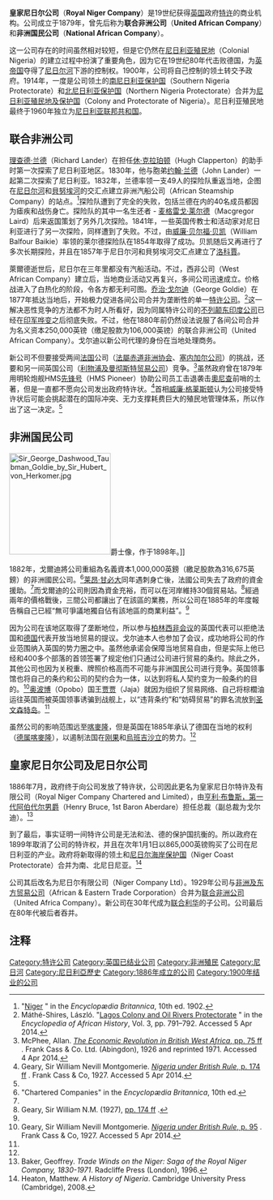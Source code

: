 {{NoteTA
|G1=PoliticiansUK
|G2=People
|G3=Country
}}
{{Infobox company
| name             = Royal Niger Company <br /> 皇家尼日尔公司
| logo             = [[File:Royal_Niger_Company_flag.svg|border]]
| caption          = 公司旗
| type             = [[特许公司|特许公司]]
| genre            = 
| fate             = 为母公司所吞并
| predecessor      = 非洲国民公司
| successor        = 尼日尔公司
| foundation       = {{Start date|df=yes|1886}}
| founder          = [[乔治·陶布曼·戈尔迪|乔治·陶布曼·戈尔迪]]
| defunct          = {{End date|df=yes|1900}}
| location_city    = 
| location_country = 
| location         = 
| area_served      = [[尼日利亚|尼日利亚]]
| key_people       = 乔治·陶布曼·戈尔迪
| industry         = [[殖民主义|殖民]] <br /> [[棕櫚油|棕櫚油]]
| intl             = 
}}

'''皇家尼日尔公司'''（'''Royal Niger Company'''）是19世纪获得[[英国|英国]]政府[[特许公司|特许]]的商业机构。公司成立于1879年，曾先后称为'''联合非洲公司'''（'''United African Company'''）和'''非洲国民公司'''（'''National African Company'''）。

这一公司存在的时间虽然相对较短，但是它仍然在[[尼日利亚殖民地|尼日利亚殖民地]]（Colonial Nigeria）的建立过程中扮演了重要角色，因为它在19世纪80年代击败德国，为[[大英帝国|英帝国]]夺得了[[尼日尔河|尼日尔河]]下游的控制权。1900年，公司将自己控制的领土转交予政府。1914年，一度是公司领土的[[南尼日利亚保护国|南尼日利亚保护国]]（Southern Nigeria Protectorate）和[[北尼日利亚保护国|北尼日利亚保护国]]（Northern Nigeria Protectorate）合并为[[尼日利亚殖民地及保护国|尼日利亚殖民地及保护国]]（Colony and Protectorate of Nigeria）。尼日利亚殖民地最终于1960年独立为[[尼日利亚联邦共和国|尼日利亚联邦共和国]]。

== 联合非洲公司 ==
[[理查德·莱蒙·兰德|理查德·兰德]]（Richard Lander）在担任[[休·克拉珀顿|休·克拉珀顿]]（Hugh Clapperton）的助手时第一次探索了尼日利亚地区。1830年，他与胞弟[[约翰·兰德|约翰·兰德]]（John Lander）一起第二次探索了尼日利亚。1832年，兰德率领一支49人的探险队重返当地，企图在[[尼日尔河|尼日尔河]]和[[貝努埃河|貝努埃河]]的交汇点建立非洲汽船公司（African Steamship Company）的站点。<ref>"[http://www.1902encyclopedia.com/N/NIG/niger.html Niger] {{Wayback|url=http://www.1902encyclopedia.com/N/NIG/niger.html |date=20140811012416 }}" in the ''Encyclopædia Britannica'', 10th ed. 1902.</ref>探险队遭到了完全的失败，包括兰德在内的40名成员都因为瘧疾和战伤身亡。探险队的其中一名生还者 - [[麦格雷戈·莱尔德|麦格雷戈·莱尔德]]（Macgregor Laird）后来返国策划了另外几次探险。1841年，一些英国传教士和活动家对尼日利亚进行了另一次探险，同样遭到了失败。不过，由[[威廉·贝尔福·贝凯|威廉·贝尔福·贝凯]]（William Balfour Baikie）率领的莱尔德探险队在1854年取得了成功。贝凯随后又再进行了多次长期探险，并且在1857年于尼日尔河和貝努埃河交汇点建立了[[洛科賈|洛科賈]]。

萊爾德逝世后，尼日尔在三年里都没有汽船活动。不过，西非公司（West African Company）建立后，当地商业活动又再复兴，多间公司迅速成立。价格战进入了白热化的阶段，令各方都无利可图。[[喬治·陶布曼·戈爾迪|乔治·戈尔迪]]（George Goldie）在1877年抵达当地后，开始极力促进各间公司合并为垄断性的单一[[特许公司|特许公司]]。<ref name=lagco>Máthé-Shires, László. "[http://books.google.co.uk/books?id=umyHqvAErOAC&lpg=PA791 Lagos Colony and Oil Rivers Protectorate] {{Wayback|url=http://books.google.co.uk/books?id=umyHqvAErOAC&lpg=PA791 |date=20140407100052 }}" in the ''Encyclopedia of African History'', Vol. 3, pp. 791–792. Accessed 5 Apr 2014.</ref>这一解决恶性竞争的方法都不为时人所看好，因为同属特许公司的[[不列颠东印度公司|不列颠东印度公司]]已经在[[印军哗变|印军哗变]]之后彻底失败。不过，他在1880年前仍然设法说服了各间公司合并为名义资本250,000英镑（缴足股款为106,000英镑）的联合非洲公司（United African Company）。戈尔迪以新公司代理的身份在当地处理商务。

新公司不但要接受两间[[法兰西第三共和国|法国]]公司（[[法屬赤道非洲协会|法屬赤道非洲协会]]、[[塞内加尔公司|塞内加尔公司]]）的挑战，还要和另一间英国公司（[[利物浦及曼彻斯特贸易公司|利物浦及曼彻斯特贸易公司]]）竞争。<ref name=econ101>McPhee, Allan. [http://books.google.co.uk/books?id=jpM0I90rC50C&pg=PA75 ''The Economic Revolution in British West Africa'', pp. 75 ff] {{Wayback|url=http://books.google.co.uk/books?id=jpM0I90rC50C&pg=PA75 |date=20140407100143 }}. Frank Cass & Co. Ltd. (Abingdon), 1926 and reprinted 1971. Accessed 4 Apr 2014.</ref>虽然政府曾在1879年用明轮炮舰HMS[[先锋号_(1874年)|先锋号]]（HMS Pioneer）协助公司员工击退袭击[[奧尼查|奧尼查]]前哨的土著，但是一直都不愿向公司发出政府特许状。<ref name=g2>Geary, Sir William Nevill Montgomerie. [http://books.google.co.uk/books?id=r-VkAgAAQBAJ&pg=PT104 ''Nigeria under British Rule'', p. 174 ff] {{Wayback|url=http://books.google.co.uk/books?id=r-VkAgAAQBAJ&pg=PT104 |date=20140407101121 }}. Frank Cass & Co, 1927. Accessed 5 Apr 2014.</ref>首相[[威廉·格莱斯顿|威廉·格莱斯顿]]认为公司接受特许状后可能会挑起潜在的国际冲突、无力支撑耗费巨大的殖民地管理体系，所以作出了这一决定。<ref name=econ101/>

== 非洲国民公司 ==
[[File:Sir_George_Dashwood_Taubman_Goldie_by_Sir_Hubert_von_Herkomer.jpg|200px]]爵士像，作于1898年。]]

1882年，戈爾迪將公司重組為名義資本1,000,000英鎊（繳足股款為316,675英鎊）的非洲國民公司。<ref>"Chartered Companies" in the ''Encyclopædia Britannica'', 10th ed.</ref>[[莱昂·甘必大|莱昂·甘必大]]同年遇刺身亡後，法國公司失去了政府的資金援助。<ref name=econ101/>而戈爾迪的公司則因為資金充裕，而可以在河岸維持30個貿易站。<ref name=g2a>Geary, Sir William N.M. (1927), [http://books.google.fr/books?id=r-VkAgAAQBAJ&pg=PT183 pp. 174 ff] {{Wayback|url=http://books.google.fr/books?id=r-VkAgAAQBAJ&pg=PT183 |date=20141225185955 }}.</ref>經過兩年的價格戰後，三間公司都讓出了在該區的業務，所以公司在1885年的年度報告稱自己已經“無可爭議地獨自佔有該地區的商業利益”。<ref name=econ101/>

因为公司在该地区取得了垄断地位，所以参与[[柏林西非会议|柏林西非会议]]的英国代表可以拒绝法国和[[德意志帝国|德国]]代表开放当地贸易的提议。戈尔迪本人也参加了会议，成功地将公司的作业范围纳入英国的势力圈之中。虽然他承诺会保障当地贸易自由，但是实际上他已经和400多个部落的首领签署了规定他们只通过公司进行贸易的条约。除此之外，其他公司也因为关税重、牌照价格高而不可能与非洲国民公司进行竞争。英国领事馆也将自己的条约和公司的契约合为一体，以达到将私人契约变为一般条约的目的。<ref name=nibriru>Geary, Sir William Nevill Montgomerie. [http://books.google.co.uk/books?id=r-VkAgAAQBAJ&pg=PT104 ''Nigeria under British Rule'', p. 95] {{Wayback|url=http://books.google.co.uk/books?id=r-VkAgAAQBAJ&pg=PT104 |date=20140407101121 }}. Frank Cass & Co, 1927. Accessed 5 Apr 2014.</ref>[[奥波博_(国家)|奥波博]]（Opobo）国王[[贾贾_(君主)|贾贾]]（Jaja）就因为组织了贸易网络、自己将棕櫚油运往英国而被英国领事诱骗到战舰上，以“违背条约”和“妨碍贸易”的罪名流放到[[圣文森特岛|圣文森特岛]]。<ref name=lagco/>

虽然公司的影响范围远至[[喀麥隆|喀麥隆]]，但是英国在1885年承认了德国在当地的权利（[[德属喀麥隆|德属喀麥隆]]），以遏制法国在[[法属刚果|刚果]]和[[烏班吉沙立|烏班吉沙立]]的势力。<ref name=nibriru/>

== 皇家尼日尔公司及尼日尔公司 ==
1886年7月，政府终于向公司发放了特许状，公司因此更名为皇家尼日尔特许及有限公司（Royal Niger Company Chartered and Limited），由[[亨利·布鲁斯，第一代阿伯代尔男爵|亨利·布鲁斯，第一代阿伯代尔男爵]]（Henry Bruce, 1st Baron Aberdare）担任总裁（副总裁为戈尔迪）。<ref>Baker, Geoffrey. ''Trade Winds on the Niger: Saga of the Royal Niger Company, 1830-1971''. Radcliffe Press (London), 1996.</ref>

到了最后，事实证明一间特许公司是无法和法、德的保护国抗衡的。所以政府在1899年取消了公司的特许权，并且在次年1月1日以865,000英镑购买了公司在尼日利亚的产业。政府将新取得的领土和[[尼日尔海岸保护国|尼日尔海岸保护国]]（Niger Coast Protectorate）合并为南、北尼日尼亚。<ref>Heaton, Matthew. ''A History of Nigeria''. Cambridge University Press (Cambridge), 2008.</ref>

公司其后改名为尼日尔有限公司（Niger Company Ltd）。1929年公司与[[非洲及东方贸易公司|非洲及东方贸易公司]]（African & Eastern Trade Corporation）合并为[[联合非洲公司|联合非洲公司]]（United Africa Company）。新公司在30年代成为[[联合利华|联合利华]]的子公司。公司最后在80年代被后者吞并。

== 注释 ==
{{Reflist|2}}
{{特许公司}}
{{Authority control}}
[[Category:特许公司|Category:特许公司]]
[[Category:英国已结业公司|Category:英国已结业公司]]
[[Category:非洲殖民|Category:非洲殖民]]
[[Category:尼日河|Category:尼日河]]
[[Category:尼日利亞歷史|Category:尼日利亞歷史]]
[[Category:1886年成立的公司|Category:1886年成立的公司]]
[[Category:1900年结业的公司|Category:1900年结业的公司]]